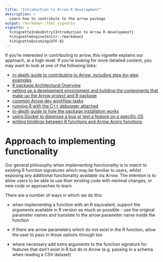```yaml
---
title: "Introduction to Arrow R development"
description: >
  Learn how to contribute to the arrow package
output: rmarkdown::html_vignette
vignette: >
  %\VignetteIndexEntry{Introduction to Arrow R development}
  %\VignetteEngine{knitr::rmarkdown}
  %\VignetteEncoding{UTF-8}
---
```


If you're interested in contributing to arrow, this vignette explains our approach, 
at a high-level.  If you're looking for more detailed content, you may want to 
look at one of the following links:

* [in-depth guide to contributing to Arrow, including step-by-step examples](https://arrow.apache.org/docs/developers/guide/index.html)
* [R package Architectural Overview](https://arrow.apache.org/docs/developers/guide/architectural_overview.html#r-package-architectural-overview)
* [setting up a development environment and building the components that make up the Arrow project and R package](https://arrow.apache.org/docs/r/articles/developers/setup.html)
* [common Arrow dev workflow tasks](https://arrow.apache.org/docs/r/articles/developers/workflow.html)
* [running R with the C++ debugger attached](https://arrow.apache.org/docs/r/articles/developers/debugging.html)
* [in-depth guide to how the package installation works](https://arrow.apache.org/docs/r/articles/developers/install_details.html)
* [using Docker to diagnose a bug or test a feature on a specific OS](https://arrow.apache.org/docs/r/articles/developers/docker.html)
* [writing bindings between R functions and Arrow Acero functions](https://arrow.apache.org/docs/r/articles/developers/bindings.html)

# Approach to implementing functionality

Our general philosophy when implementing functionality is to match to existing 
R function signatures which may be familiar to users, whilst exposing any 
additional functionality available via Arrow.  The intention is to allow users 
to be able to use their existing code with minimal changes, or new code or 
approaches to learn.

There are a number of ways in which we do this:

* when implementing a function with an R equivalent, support the arguments 
available in R version as much as possible - use the original parameter names 
and translate to the arrow parameter name inside the function

* if there are arrow parameters which do not exist in the R function, allow the
user to pass in those options through too

* where necessary add extra arguments to the function signature for features 
that don't exist in R but do in Arrow (e.g. passing in a schema when reading a
CSV dataset)
